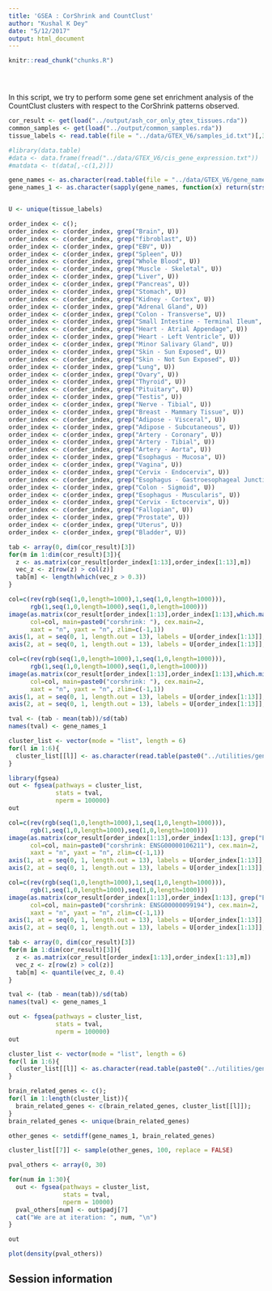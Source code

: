 ```yaml
---
title: 'GSEA : CorShrink and CountClust'
author: "Kushal K Dey"
date: "5/12/2017"
output: html_document
---
```


<!-- The file analysis/chunks.R contains chunks that define default settings
shared across the workflowr files. -->
```r
knitr::read_chunk("chunks.R")
```

<!-- Update knitr chunk options -->
```r
```

<!-- Insert the date the file was last updated -->
```r
```

<!-- Insert the code version (Git commit SHA1) if Git repository exists and R
 package git2r is installed -->
```r
```

In this script, we try to perform some gene set enrichment analysis of the CountClust
clusters with respect to the CorShrink patterns observed.

```r
cor_result <- get(load("../output/ash_cor_only_gtex_tissues.rda"))
common_samples <- get(load("../output/common_samples.rda"))
tissue_labels <- read.table(file = "../data/GTEX_V6/samples_id.txt")[,3]

#library(data.table)
#data <- data.frame(fread("../data/GTEX_V6/cis_gene_expression.txt"))
#matdata <- t(data[,-c(1,2)])

gene_names <- as.character(read.table(file = "../data/GTEX_V6/gene_names_GTEX_V6.txt")[,1])
gene_names_1 <- as.character(sapply(gene_names, function(x) return(strsplit(x, "[.]")[[1]][1])))


U <- unique(tissue_labels)
```

```r
order_index <- c();
order_index <- c(order_index, grep("Brain", U))
order_index <- c(order_index, grep("fibroblast", U))
order_index <- c(order_index, grep("EBV", U))
order_index <- c(order_index, grep("Spleen", U))
order_index <- c(order_index, grep("Whole Blood", U))
order_index <- c(order_index, grep("Muscle - Skeletal", U))
order_index <- c(order_index, grep("Liver", U))
order_index <- c(order_index, grep("Pancreas", U))
order_index <- c(order_index, grep("Stomach", U))
order_index <- c(order_index, grep("Kidney - Cortex", U))
order_index <- c(order_index, grep("Adrenal Gland", U))
order_index <- c(order_index, grep("Colon - Transverse", U))
order_index <- c(order_index, grep("Small Intestine - Terminal Ileum", U))
order_index <- c(order_index, grep("Heart - Atrial Appendage", U))
order_index <- c(order_index, grep("Heart - Left Ventricle", U))
order_index <- c(order_index, grep("Minor Salivary Gland", U))
order_index <- c(order_index, grep("Skin - Sun Exposed", U))
order_index <- c(order_index, grep("Skin - Not Sun Exposed", U))
order_index <- c(order_index, grep("Lung", U))
order_index <- c(order_index, grep("Ovary", U))
order_index <- c(order_index, grep("Thyroid", U))
order_index <- c(order_index, grep("Pituitary", U))
order_index <- c(order_index, grep("Testis", U))
order_index <- c(order_index, grep("Nerve - Tibial", U))
order_index <- c(order_index, grep("Breast - Mammary Tissue", U))
order_index <- c(order_index, grep("Adipose - Visceral", U))
order_index <- c(order_index, grep("Adipose - Subcutaneous", U))
order_index <- c(order_index, grep("Artery - Coronary", U))
order_index <- c(order_index, grep("Artery - Tibial", U))
order_index <- c(order_index, grep("Artery - Aorta", U))
order_index <- c(order_index, grep("Esophagus - Mucosa", U))
order_index <- c(order_index, grep("Vagina", U))
order_index <- c(order_index, grep("Cervix - Endocervix", U))
order_index <- c(order_index, grep("Esophagus - Gastroesophageal Junction", U))
order_index <- c(order_index, grep("Colon - Sigmoid", U))
order_index <- c(order_index, grep("Esophagus - Muscularis", U))
order_index <- c(order_index, grep("Cervix - Ectocervix", U))
order_index <- c(order_index, grep("Fallopian", U))
order_index <- c(order_index, grep("Prostate", U))
order_index <- c(order_index, grep("Uterus", U))
order_index <- c(order_index, grep("Bladder", U))
```

```r
tab <- array(0, dim(cor_result)[3])
for(m in 1:dim(cor_result)[3]){
  z <- as.matrix(cor_result[order_index[1:13],order_index[1:13],m])
  vec_z <- z[row(z) > col(z)]
  tab[m] <- length(which(vec_z > 0.3))
}

col=c(rev(rgb(seq(1,0,length=1000),1,seq(1,0,length=1000))),
      rgb(1,seq(1,0,length=1000),seq(1,0,length=1000)))
image(as.matrix(cor_result[order_index[1:13],order_index[1:13],which.max(tab)]),
      col=col, main=paste0("corshrink: "), cex.main=2,
      xaxt = "n", yaxt = "n", zlim=c(-1,1))
axis(1, at = seq(0, 1, length.out = 13), labels = U[order_index[1:13]], las=2, cex.axis = 0.5)
axis(2, at = seq(0, 1, length.out = 13), labels = U[order_index[1:13]], las=2, cex.axis = 0.5)
```

```r
col=c(rev(rgb(seq(1,0,length=1000),1,seq(1,0,length=1000))),
      rgb(1,seq(1,0,length=1000),seq(1,0,length=1000)))
image(as.matrix(cor_result[order_index[1:13],order_index[1:13],which.min(tab)]),
      col=col, main=paste0("corshrink: "), cex.main=2,
      xaxt = "n", yaxt = "n", zlim=c(-1,1))
axis(1, at = seq(0, 1, length.out = 13), labels = U[order_index[1:13]], las=2, cex.axis = 0.5)
axis(2, at = seq(0, 1, length.out = 13), labels = U[order_index[1:13]], las=2, cex.axis = 0.5)
```

```r
tval <- (tab - mean(tab))/sd(tab)
names(tval) <- gene_names_1

cluster_list <- vector(mode = "list", length = 6)
for(l in 1:6){
  cluster_list[[l]] <- as.character(read.table(paste0("../utilities/gene_names_brain_clus_", l, ".txt"))[,1])
}

library(fgsea)
out <- fgsea(pathways = cluster_list,
             stats = tval,
             nperm = 100000)
out
```

```r
col=c(rev(rgb(seq(1,0,length=1000),1,seq(1,0,length=1000))),
      rgb(1,seq(1,0,length=1000),seq(1,0,length=1000)))
image(as.matrix(cor_result[order_index[1:13],order_index[1:13], grep("ENSG00000106211", gene_names_1)]),
      col=col, main=paste0("corshrink: ENSG00000106211"), cex.main=2,
      xaxt = "n", yaxt = "n", zlim=c(-1,1))
axis(1, at = seq(0, 1, length.out = 13), labels = U[order_index[1:13]], las=2, cex.axis = 1.5)
axis(2, at = seq(0, 1, length.out = 13), labels = U[order_index[1:13]], las=2, cex.axis = 1.5)
```

```r
col=c(rev(rgb(seq(1,0,length=1000),1,seq(1,0,length=1000))),
      rgb(1,seq(1,0,length=1000),seq(1,0,length=1000)))
image(as.matrix(cor_result[order_index[1:13],order_index[1:13], grep("ENSG00000099194", gene_names_1)]),
      col=col, main=paste0("corshrink: ENSG00000099194"), cex.main=2,
      xaxt = "n", yaxt = "n", zlim=c(-1,1))
axis(1, at = seq(0, 1, length.out = 13), labels = U[order_index[1:13]], las=2, cex.axis = 1.5)
axis(2, at = seq(0, 1, length.out = 13), labels = U[order_index[1:13]], las=2, cex.axis = 1.5)

```

```r
tab <- array(0, dim(cor_result)[3])
for(m in 1:dim(cor_result)[3]){
  z <- as.matrix(cor_result[order_index[1:13],order_index[1:13],m])
  vec_z <- z[row(z) > col(z)]
  tab[m] <- quantile(vec_z, 0.4)
}

tval <- (tab - mean(tab))/sd(tab)
names(tval) <- gene_names_1

out <- fgsea(pathways = cluster_list,
             stats = tval,
             nperm = 100000)
out
```

```r

cluster_list <- vector(mode = "list", length = 6)
for(l in 1:6){
  cluster_list[[l]] <- as.character(read.table(paste0("../utilities/gene_names_brain_clus_", l, ".txt"))[,1])
}

brain_related_genes <- c();
for(l in 1:length(cluster_list)){
  brain_related_genes <- c(brain_related_genes, cluster_list[[l]]);
}
brain_related_genes <- unique(brain_related_genes)

other_genes <- setdiff(gene_names_1, brain_related_genes)

cluster_list[[7]] <- sample(other_genes, 100, replace = FALSE)

pval_others <- array(0, 30)

for(num in 1:30){
  out <- fgsea(pathways = cluster_list,
               stats = tval,
               nperm = 10000)
  pval_others[num] <- out$padj[7]
  cat("We are at iteration: ", num, "\n")
}

out
```


```r
plot(density(pval_others))
```


## Session information

<!-- Insert the session information into the document -->
```r
```
